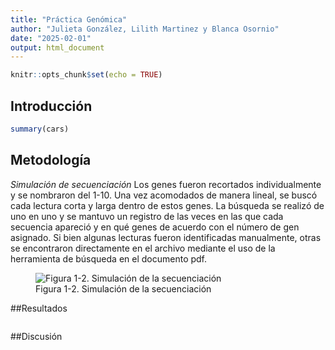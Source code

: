 ---
title: "Práctica Genómica"
author: "Julieta González, Lilith Martinez y Blanca Osornio"
date: "2025-02-01"
output: html_document
---

```{r setup, include=FALSE}
knitr::opts_chunk$set(echo = TRUE)
```

## Introducción


```{r cars}
summary(cars)
```

## Metodología
*Simulación de secuenciación*
Los genes fueron recortados individualmente y se nombraron del 1-10. Una vez acomodados de manera lineal, se buscó cada lectura corta y larga dentro de estos genes. La búsqueda se realizó de uno en uno y se mantuvo un registro de las veces en las que cada secuencia apareció y en qué genes de acuerdo con el número de gen asignado.  Si bien algunas lecturas fueron identificadas manualmente, otras se encontraron directamente en el archivo mediante el uso de la herramienta de búsqueda en el documento pdf. 

![Figura 1-2. Simulación de la secuenciación]()


##Resultados



```{r pressure, echo=FALSE}



```

##Discusión 

